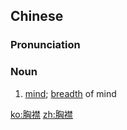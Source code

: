==Chinese==
{{zh-forms}}

===Pronunciation===
{{zh-pron
|m=xiōngjīn
|c=hung1 kam1
|mn=qz,xm,zz:hiong-kim/qz:hiong-khim/tw:heng-khim
|cat=n
}}

===Noun===
{{zh-noun}}

# [[mind]]; [[breadth]] of mind

[[ko:胸襟]]
[[zh:胸襟]]
